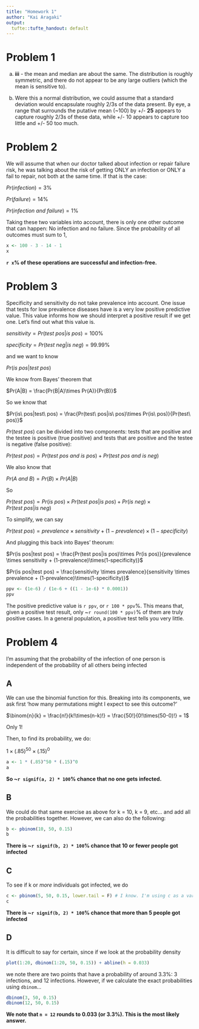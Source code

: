 ```yaml
---
title: "Homework 1"
author: "Kai Aragaki"
output:
  tufte::tufte_handout: default
---
```


# Problem 1
   a. **iii** - the mean and median are about the same. The distribution is roughly
      symmetric, and there do not appear to be any large outliers (which the mean is sensitive to).
      
   b. Were this a normal distribution, we could assume that a standard deviation
      would encapsulate roughly 2/3s of the data present. By eye, a range that
      surrounds the putative mean (~100) by +/- **25** appears to capture roughly
      2/3s of these data, while +/- 10 appears to capture too little and +/- 50
      too much.

# Problem 2

We will assume that when our doctor talked about infection or repair failure risk, he was talking about the risk of getting ONLY an infection or ONLY a fail to repair, not both at the same time. If that is the case:

$Pr(infection) = 3\%$

$Pr(failure) = 14\%$

$Pr(infection\ and\ failure) = 1\%$

Taking these two variables into account, there is only one other outcome that can happen: No infection and no failure. Since the probability of all outcomes must sum to 1,

```r
x <- 100 - 3 - 14 - 1
x
```

**`r x`% of these operations are successful and infection-free.**

# Problem 3

Specificity and sensitivity do not take prevalence into account. One issue that tests for low prevalence diseases have is a very low positive predictive value. This value informs how we should interpret a positive result if we get one. Let's find out what this value is.

$sensitivity = Pr(test\ pos|is\ pos) = 100\%$

$specificity = Pr(test\ neg|is\ neg) = 99.99\%$

and we want to know

$Pr(is\ pos|test\ pos)$

We know from Bayes' theorem that 

$Pr(A|B) = \frac{Pr(B|A)\times Pr(A)}{Pr(B)}$

So we know that

$Pr(is\ pos|test\ pos) = \frac{Pr(test\ pos|is\ pos)\times Pr(is\ pos)}{Pr(test\ pos)}$

$Pr(test\ pos)$ can be divided into two components: tests that are positive and the testee is positive (true positive) and tests that are positive and the testee is negative (false positive):

$Pr(test\ pos) = Pr(test\ pos\ and\ is\ pos) + Pr(test\ pos\ and\ is\ neg)$

We also know that

$Pr(A\ and\ B) = Pr(B)\times Pr(A|B)$

So

$Pr(test\ pos) = Pr(is\ pos)\times Pr(test\ pos|is\ pos) + Pr(is\ neg)\times Pr(test\ pos|is\ neg)$

To simplify, we can say

$Pr(test\ pos) = prevalence \times sensitivity + (1-prevalence) \times (1-specificity)$

And plugging this back into Bayes' theorum:

$Pr(is pos|test pos) = \frac{Pr(test pos|is pos)\times Pr(is pos)}{prevalence \times sensitivity + (1-prevalence)\times(1-specificity)}$

$Pr(is pos|test pos) = \frac{sensitivity \times prevalence}{sensitivity \times prevalence + (1-prevalence)\times(1-specificity)}$

```r
ppv <- (1e-6) / (1e-6 + ((1 - 1e-6) * 0.0001))
ppv
```

The positive predictive value is `r ppv`, or `r 100 * ppv`%. This means that, given a positive test result, only ~`r round(100 * ppv)`% of them are truly positive cases. In a general population, a positive test tells you very little.

# Problem 4

I'm assuming that the probability of the infection of one person is independent of the probability of all others being infected

## A

We can use the binomial function for this. Breaking into its components, we ask first 'how many permutations might I expect to see this outcome?'

$\binom{n}{k} = \frac{n!}{k!\times(n-k)!} = \frac{50!}{0!\times(50-0)!} = 1$

Only 1!

Then, to find its probability, we do:

$1\times(.85)^{50}\times(.15)^0$

```r
a <- 1 * (.85)^50 * (.15)^0
a
```

**So ~`r signif(a, 2) * 100`% chance that no one gets infected.**


## B

We could do that same exercise as above for k = 10, k = 9, etc... and add all the probabilities together. However, we can also do the following:

```r
b <- pbinom(10, 50, 0.15)
b
```

**There is ~`r signif(b, 2) * 100`% chance that 10 or fewer people got infected**

## C

To see if k or _more_ individuals got infected, we do

```r
c <- pbinom(5, 50, 0.15, lower.tail = F) # I know. I'm using c as a variable.
c
```


**There is ~`r signif(b, 2) * 100`% chance that more than 5 people got infected**

## D
It is difficult to say for certain, since if we look at the probability density

```r
plot(1:20, dbinom(1:20, 50, 0.15)) + abline(h = 0.033)
```

we note there are two points that have a probability of around 3.3%: 3 infections, and 12 infections. However, if we calculate the exact probabilities using `dbinom`...

```r
dbinom(3, 50, 0.15)
dbinom(12, 50, 0.15)
```

**We note that `n = 12` rounds to 0.033 (or 3.3%). This is the most likely answer.**
